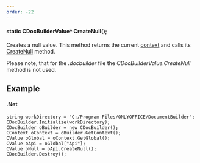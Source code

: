 ```yaml
---
order: -22
---
```

#### static CDocBuilderValue^ CreateNull();

Creates a null value. This method returns the current [context](/docbuilder/integrationapi/net/cdocbuildercontext) and calls its [CreateNull](/docbuilder/integrationapi/net/cdocbuildercontext/createnull) method.

Please note, that for the *.docbuilder* file the *CDocBuilderValue.CreateNull* method is not used.

## Example

#### .Net

```
string workDirectory = "C:/Program Files/ONLYOFFICE/DocumentBuilder";
CDocBuilder.Initialize(workDirectory);
CDocBuilder oBuilder = new CDocBuilder();
CContext oContext = oBuilder.GetContext();
CValue oGlobal = oContext.GetGlobal();
CValue oApi = oGlobal["Api"];
CValue oNull = oApi.CreateNull();
CDocBuilder.Destroy();
```
